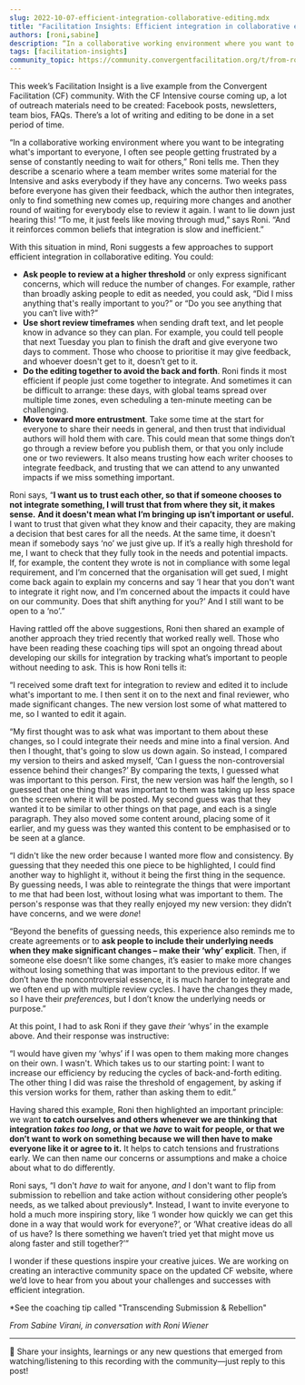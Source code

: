 ```yaml
---
slug: 2022-10-07-efficient-integration-collaborative-editing.mdx
title: "Facilitation Insights: Efficient integration in collaborative editing"
authors: [roni,sabine]
description: “In a collaborative working environment where you want to be integrating what’s important to everyone, I often see people getting frustrated by a sense of constantly needing to wait for others,” Roni tells me. 
tags: [facilitation-insights]
community_topic: https://community.convergentfacilitation.org/t/from-roni-efficient-integration-in-collaborative-editing/81
---
```



This week’s Facilitation Insight is a live example from the Convergent Facilitation (CF) community. With the CF Intensive course coming up, a lot of outreach materials need to be created: Facebook posts, newsletters, team bios, FAQs. There’s a lot of writing and editing to be done in a set period of time.

“In a collaborative working environment where you want to be integrating what's important to everyone, I often see people getting frustrated by a sense of constantly needing to wait for others,” Roni tells me. Then they describe a scenario where a team member writes some material for the Intensive and asks everybody if they have any concerns. Two weeks pass before everyone has given their feedback, which the author then integrates, only to find something new comes up, requiring more changes and another round of waiting for everybody else to review it again. I want to lie down just hearing this! “To me, it just feels like moving through mud,” says Roni. “And it reinforces common beliefs that integration is slow and inefficient.”

<!--truncate-->

<ShareFacilitationInsight community_topic={frontMatter.community_topic}/>

With this situation in mind, Roni suggests a few approaches to support efficient integration in collaborative editing. You could:

* **Ask people to review at a higher threshold** or only express significant concerns, which will reduce the number of changes. For example, rather than broadly asking people to edit as needed, you could ask, “Did I miss anything that's really important to you?” or “Do you see anything that you can’t live with?”
* **Use short review timeframes** when sending draft text, and let people know in advance so they can plan. For example, you could tell people that next Tuesday you plan to finish the draft and give everyone two days to comment. Those who choose to prioritise it may give feedback, and whoever doesn't get to it, doesn’t get to it.
* **Do the editing together to avoid the back and forth**. Roni finds it most efficient if people just come together to integrate. And sometimes it can be difficult to arrange: these days, with global teams spread over multiple time zones, even scheduling a ten-minute meeting can be challenging.
* **Move toward more entrustment**. Take some time at the start for everyone to share their needs in general, and then trust that individual authors will hold them with care. This could mean that some things don’t go through a review before you publish them, or that you only include one or two reviewers. It also means trusting how each writer chooses to integrate feedback, and trusting that we can attend to any unwanted impacts if we miss something important.

Roni says, “**I want us to** **trust each other, so that if someone chooses to not integrate something, I will trust that from where they sit, it makes sense.** **And it doesn't mean what I’m bringing up isn’t important or useful.** I want to trust that given what they know and their capacity, they are making a decision that best cares for all the needs. At the same time, it doesn't mean if somebody says ‘no’ we just give up. If it’s a really high threshold for me, I want to check that they fully took in the needs and potential impacts. If, for example, the content they wrote is not in compliance with some legal requirement, and I’m concerned that the organisation will get sued, I might come back again to explain my concerns and say ‘I hear that you don't want to integrate it right now, and I’m concerned about the impacts it could have on our community. Does that shift anything for you?’ And I still want to be open to a ‘no’.”

Having rattled off the above suggestions, Roni then shared an example of another approach they tried recently that worked really well. Those who have been reading these coaching tips will spot an ongoing thread about developing our skills for integration by tracking what’s important to people without needing to ask. This is how Roni tells it:

“I received some draft text for integration to review and edited it to include what's important to me. I then sent it on to the next and final reviewer, who made significant changes. The new version lost some of what mattered to me, so I wanted to edit it again.

“My first thought was to ask what was important to them about these changes, so I could integrate their needs and mine into a final version. And then I thought, that's going to slow us down again. So instead, I compared my version to theirs and asked myself, ‘Can I guess the non-controversial essence behind their changes?’ By comparing the texts, I guessed what was important to this person. First, the new version was half the length, so I guessed that one thing that was important to them was taking up less space on the screen where it will be posted. My second guess was that they wanted it to be similar to other things on that page, and each is a single paragraph. They also moved some content around, placing some of it earlier, and my guess was they wanted this content to be emphasised or to be seen at a glance.

“I didn't like the new order because I wanted more flow and consistency. By guessing that they needed this one piece to be highlighted, I could find another way to highlight it, without it being the first thing in the sequence. By guessing needs, I was able to reintegrate the things that were important to me that had been lost, without losing what was important to them. The person's response was that they really enjoyed my new version: they didn’t have concerns, and we were *done*!

“Beyond the benefits of guessing needs, this experience also reminds me to create agreements or to **ask people to include their underlying needs when they make significant changes – make their ‘why’ explicit**. Then, if someone else doesn’t like some changes, it’s easier to make more changes without losing something that was important to the previous editor. If we don’t have the noncontroversial essence, it is much harder to integrate and we often end up with multiple review cycles. I have the changes they made, so I have their *preferences*, but I don’t know the underlying needs or purpose.”

At this point, I had to ask Roni if they gave *their* ‘whys’ in the example above. And their response was instructive:

“I would have given my ‘whys’ if I was open to them making more changes on their own. I wasn't. Which takes us to our starting point: I want to increase our efficiency by reducing the cycles of back-and-forth editing. The other thing I did was raise the threshold of engagement, by asking if this version works for them, rather than asking them to edit.”

Having shared this example, Roni then highlighted an important principle: we want **to catch ourselves and others whenever we are thinking that integration *takes too long*, or that we *have* to wait for people, or that we don’t want to work on something because we will then have to make everyone like it or agree to it.** It helps to catch tensions and frustrations early. We can then name our concerns or assumptions and make a choice about what to do differently.

Roni says, “I don't *have to* wait for anyone, *and* I don't want to flip from submission to rebellion and take action without considering other people’s needs, as we talked about previously*. Instead, I want to invite everyone to hold a much more inspiring story, like ‘I wonder how quickly we can get this done in a way that would work for everyone?’, or ‘What creative ideas do all of us have? Is there something we haven’t tried yet that might move us along faster and still together?’”

I wonder if these questions inspire your creative juices. We are working on creating an interactive community space on the updated CF website, where we’d love to hear from you about your challenges and successes with efficient integration.

*See the coaching tip called "Transcending Submission & Rebellion"

*From Sabine Virani, in conversation with Roni Wiener*

---

:star2: Share your insights, learnings or any new questions that emerged from watching/listening to this recording with the community—just reply to this post!
